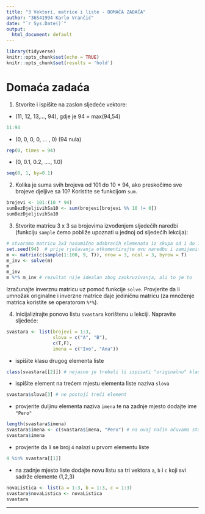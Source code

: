 ```yaml
---
title: "3 Vektori, matrice i liste - DOMAĆA ZADAĆA"
author: "36541994 Karlo Vrančić" 
date: "`r Sys.Date()`"
output:
  html_document: default
---
```


```r
library(tidyverse)
knitr::opts_chunk$set(echo = TRUE)
knitr::opts_chunk$set(results = 'hold')
```


# Domaća zadaća

1.  Stvorite i ispišite na zaslon sljedeće vektore:

-   (11, 12, 13,..., 94), gdje je 94 = max(94,54)
```r
11:94
```
-   (0, 0, 0, 0, ... , 0) (94 nula)
```r
rep(0, times = 94)
```
-   (0, 0.1, 0.2, ...., 1.0)
```r
seq(0, 1, by=0.1)
```

2.  Kolika je suma svih brojeva od 101 do 10 \* 94, ako preskočimo sve brojeve djeljive sa 10? Koristite se funkcijom `sum`.
```r
brojevi <- 101:(10 * 94)
sumBezDjeljivihSa10 <- sum(brojevi[brojevi %% 10 != 0])
sumBezDjeljivihSa10
```

3.  Stvorite matricu 3 x 3 sa brojevima izvođenjem sljedećih naredbi (funkciju `sample` ćemo pobliže upoznati u jednoj od sljedećih lekcija):

```r
# stvaramo matricu 3x3 nasumično odabranih elemenata iz skupa od 1 do 100
set.seed(94)  # prije rješavanja otkomentirajte ovu naredbu i zamijenite XX prema naputku
m <- matrix(c(sample(1:100, 9, T)), nrow = 3, ncol = 3, byrow = T)
m_inv <- solve(m)
m
m_inv
m %*% m_inv # rezultat nije idealan zbog zaokruzivanja, ali to je to 

```

Izračunajte inverznu matricu uz pomoć funkcije `solve`. Provjerite da li umnožak originalne i inverzne matrice daje jediničnu matricu (za množenje matrica koristite se operatorom `%*%`).

4.  Inicijalizirajte ponovo listu `svastara` korištenu u lekciji. Napravite sljedeće:

```r
svastara <- list(brojevi = 1:3,
                 slova = c("A", "B"),
                 c(T,F),
                 imena = c("Ivo", "Ana"))

```

-   ispišite klasu drugog elementa liste
```r
class(svastara[[2]]) # nejasno je trebali li ispisati "originalnu" klasu ili samo class(svastara[2]) sto ce rezultirati listom jer su svi elementi liste u R-u "male liste"
```
-   ispišite element na trećem mjestu elementa liste naziva `slova`
```r
svastara$slova[3] # ne postoji treći element
```
-   provjerite duljinu elementa naziva `imena` te na zadnje mjesto dodajte ime `"Pero"`
```r
length(svastara$imena)
svastara$imena <- c(svastara$imena, "Pero") # na ovaj način očuvamo stara imena
svastara$imena
```

-   provjerite da li se broj `4` nalazi u prvom elementu liste
```r
4 %in% svastara[[1]]
```
-   na zadnje mjesto liste dodajte novu listu sa tri vektora `a`, `b` i `c` koji svi sadrže elemente (1,2,3)
```r
novaListica <- list(a = 1:3, b = 1:3, c = 1:3)
svastara$novaListica <- novaListica
svastara
```

------------------------------------------------------------------------
